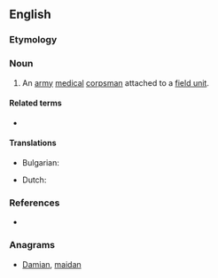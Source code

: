 ==English==

===Etymology===
{{compound|aid|man|lang=en}}

===Noun===
{{en-noun|aidmen}}

# An [[army]] [[medical]] [[corpsman]] attached to a [[field unit]].

====Related terms====
* {{l/en|medic}}

====Translations====
{{trans-top|an army medical corpsman attached to a field unit}}
* Bulgarian: {{t|bg|санитар|tr=sanitar}}
{{trans-mid}}
* Dutch: {{t+|nl|hospik|m}}
{{trans-bottom}}

===References===
* {{R:Websters}}

===Anagrams===
* [[Damian#English|Damian]], [[maidan#English|maidan]]